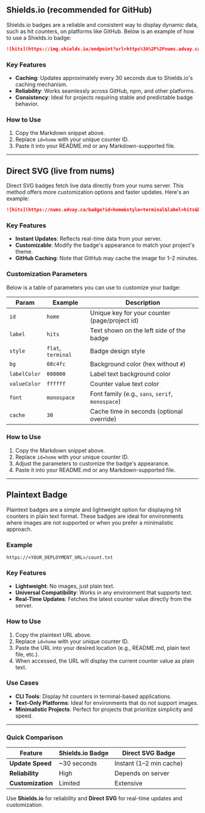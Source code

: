 ## Shields.io (recommended for GitHub)

Shields.io badges are a reliable and consistent way to display dynamic data, such as hit counters, on platforms like GitHub. Below is an example of how to use a Shields.io badge:

```markdown
![hits](https://img.shields.io/endpoint?url=https%3A%2F%2Fnums.advay.ca%2Fbadge.json%3Fid%3Dhome%26label%3Dhits%26cacheSeconds%3D30)
```

### Key Features
- **Caching**: Updates approximately every 30 seconds due to Shields.io's caching mechanism.
- **Reliability**: Works seamlessly across GitHub, npm, and other platforms.
- **Consistency**: Ideal for projects requiring stable and predictable badge behavior.

### How to Use
1. Copy the Markdown snippet above.
2. Replace `id=home` with your unique counter ID.
3. Paste it into your README.md or any Markdown-supported file.

---

## Direct SVG (live from nums)

Direct SVG badges fetch live data directly from your nums server. This method offers more customization options and faster updates. Here's an example:

```markdown
![hits](https://nums.advay.ca/badge?id=home&style=terminal&label=hits&bg=08c4fc&labelColor=000000&valueColor=ffffff&font=monospace)
```

### Key Features
- **Instant Updates**: Reflects real-time data from your server.
- **Customizable**: Modify the badge's appearance to match your project's theme.
- **GitHub Caching**: Note that GitHub may cache the image for 1–2 minutes.

### Customization Parameters
Below is a table of parameters you can use to customize your badge:

| Param        | Example            | Description                                      |
| ------------ | ------------------ | ------------------------------------------------ |
| `id`         | `home`             | Unique key for your counter (page/project id)    |
| `label`      | `hits`             | Text shown on the left side of the badge         |
| `style`      | `flat`, `terminal` | Badge design style                               |
| `bg`         | `08c4fc`           | Background color (hex without `#`)               |
| `labelColor` | `000000`           | Label text background color                      |
| `valueColor` | `ffffff`           | Counter value text color                         |
| `font`       | `monospace`        | Font family (e.g., `sans`, `serif`, `monospace`) |
| `cache`      | `30`               | Cache time in seconds (optional override)        |

### How to Use
1. Copy the Markdown snippet above.
2. Replace `id=home` with your unique counter ID.
3. Adjust the parameters to customize the badge's appearance.
4. Paste it into your README.md or any Markdown-supported file.

---

## Plaintext Badge

Plaintext badges are a simple and lightweight option for displaying hit counters in plain text format. These badges are ideal for environments where images are not supported or when you prefer a minimalistic approach.

### Example

```link
https://<YOUR_DEPLOYMENT_URL>/count.txt
```

### Key Features
- **Lightweight**: No images, just plain text.
- **Universal Compatibility**: Works in any environment that supports text.
- **Real-Time Updates**: Fetches the latest counter value directly from the server.

### How to Use
1. Copy the plaintext URL above.
2. Replace `id=home` with your unique counter ID.
3. Paste the URL into your desired location (e.g., README.md, plain text file, etc.).
4. When accessed, the URL will display the current counter value as plain text.

### Use Cases
- **CLI Tools**: Display hit counters in terminal-based applications.
- **Text-Only Platforms**: Ideal for environments that do not support images.
- **Minimalistic Projects**: Perfect for projects that prioritize simplicity and speed.

---

### Quick Comparison

| Feature          | Shields.io Badge       | Direct SVG Badge       |
|------------------|------------------------|------------------------|
| **Update Speed** | ~30 seconds            | Instant (1–2 min cache)|
| **Reliability**  | High                   | Depends on server      |
| **Customization**| Limited                | Extensive              |

Use **Shields.io** for reliability and **Direct SVG** for real-time updates and customization.